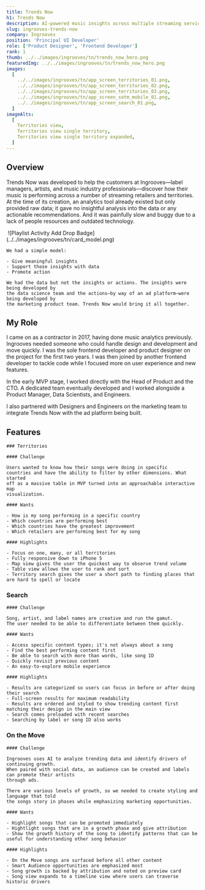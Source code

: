```yaml
---
title: Trends Now
h1: Trends Now
description: AI-powered music insights across multiple streaming services
slug: ingrooves-trends-now
company: Ingrooves
position: 'Principal UI Developer'
role: ['Product Designer', 'Frontend Developer']
rank: 1
thumb: ../../images/ingrooves/tn/trends_now_hero.png
featuredImg: ../../images/ingrooves/tn/trends_now_hero.png
images:
  [
    ../../images/ingrooves/tn/app_screen_territories_01.png,
    ../../images/ingrooves/tn/app_screen_territories_02.png,
    ../../images/ingrooves/tn/app_screen_territories_03.png,
    ../../images/ingrooves/tn/app_screen_sotm_mobile_01.png,
    ../../images/ingrooves/tn/app_screen_search_01.png,
  ]
imageAlts:
  [
    Territories view,
    Territories view single territory,
    Territories view single territory expanded,
  ]
---
```



## Overview

Trends Now was developed to help the customers at Ingrooves—label managers, artists, and music industry
professionals—discover how their music is performing across a number of streaming retailers and territories.
At the time of its creation, an analytics tool already existed but only provided raw data; it gave no insightful
analysis into the data or any actionable recommendations. And it was painfully slow and buggy due to a lack of
people resources and outdated technology.

<Grid lgrows={1} lgcolumns={2} mdrows={2} mdcolumns={1} className="cols-30-70 rows-70-30">
  <div className="hide-on-mobile">
    <div className="gridarea-1">
      <Image caption="Playlist Activity Add Drop Badge" includeShadow={false}>
        ![Playlist Activity Add Drop Badge](../../images/ingrooves/tn/card_model.png)
      </Image>
    </div>
  </div>
  <div className="gridarea-2">

    We had a simple model:

    - Give meaningful insights
    - Support those insights with data
    - Promote action

    We had the data but not the insights or actions. The insights were being developed by
    the data science team and the actions—by way of an ad platform—were being developed by
    the marketing product team. Trends Now would bring it all together.

  </div>

</Grid>

## My Role

I came on as a contractor in 2017, having done music analytics previously. Ingrooves needed someone
who could handle design and development and move quickly. I was the sole frontend developer and
product designer on the project for the first two years. I was then joined by another frontend
developer to tackle code while I focused more on user experience and new features.

In the early MVP stage, I worked directly with the Head of Product and the CTO. A dedicated team
eventually developed and I worked alongside a Product Manager, Data Scientists, and Engineers.

I also partnered with Designers and Engineers on the marketing team to integrate Trends Now with
the ad platform being built.

## Features

<Territories id="territories">

    ### Territories

    #### Challenge

    Users wanted to know how their songs were doing in specific
    countries and have the ability to filter by other dimensions. What started
    off as a massive table in MVP turned into an approachable interactive map
    visualization.

    #### Wants

    - How is my song performing in a specific country
    - Which countries are performing best
    - Which countries have the greatest improvement
    - Which retailers are performing best for my song

    #### Highlights

    - Focus on one, many, or all territories
    - Fully responsive down to iPhone 5
    - Map view gives the user the quickest way to observe trend volume
    - Table view allows the user to rank and sort
    - Territory search gives the user a short path to finding places that are hard to spell or locate

</Territories>

### Search

<Search id="search">

    #### Challenge

    Song, artist, and label names are creative and run the gamut.
    The user needed to be able to differentiate between them quickly.

    #### Wants

    - Access specific content types; it's not always about a song
    - Find the best performing content first
    - Be able to search with more than words, like song ID
    - Quickly revisit previous content
    - An easy-to-explore mobile experience

    #### Highlights

    - Results are categorized so users can focus in before or after doing their search
    - Full-screen results for maximum readability
    - Results are ordered and styled to show trending content first matching their design in the main view
    - Search comes preloaded with recent searches
    - Searching by label or song ID also works

</Search>

### On the Move

<OnTheMove id="sotm">

    #### Challenge

    Ingrooves uses AI to analyze trending data and identify drivers of continuing growth.
    When paired with social data, an audience can be created and labels can promote their artists
    through ads.

    There are various levels of growth, so we needed to create styling and language that told
    the songs story in phases while emphasizing marketing opportunities.

    #### Wants

    - Highlight songs that can be promoted immediately
    - Hightlight songs that are in a growth phase and give attribution
    - Show the growth history of the song to identify patterns that can be useful for understanding other song behavior

    #### Highlights

    - On the Move songs are surfaced before all other content
    - Smart Audience opportunities are emphasized most
    - Song growth is backed by attribution and noted on preview card
    - Song view expands to a timeline view where users can traverse historic drivers

</OnTheMove>
